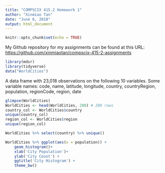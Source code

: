 ```yaml
---
title: "COMPSCIX 415.2 Homework 1"
author: "Xinmiao Tan"
date: "June 6, 2018"
output: html_document
---
```


```r
knitr::opts_chunk$set(echo = TRUE)
```

My Github repository for my assignments can be found at this URL: [https://github.com/xinmiaotan/compscix-415-2-assignments](https://github.com/xinmiaotan/compscix-415-2-assignments)


```r
library(mdsr) 
library(tidyverse)
data("WorldCities")
```

A data frame with 23,018 observations on the following 10 variables.
Some variable names: code, name, latitude, longitude, country, countryRegion, population, regionCode, region, date

```r
glimpse(WorldCities)
WorldCities <- head(WorldCities, 200) # 200 rows
country_col <- WorldCities$country
unique(country_col)
region_col <- WorldCities$region
unique(region_col)

WorldCities %>% select(country) %>% unique()

WorldCities %>% ggplot(aes(x = population)) + 
    geom_histogram()+
    xlab('City Population')+
    ylab('City Count') +
    ggtitle('City Histogram') +
    theme_bw()
 
```

